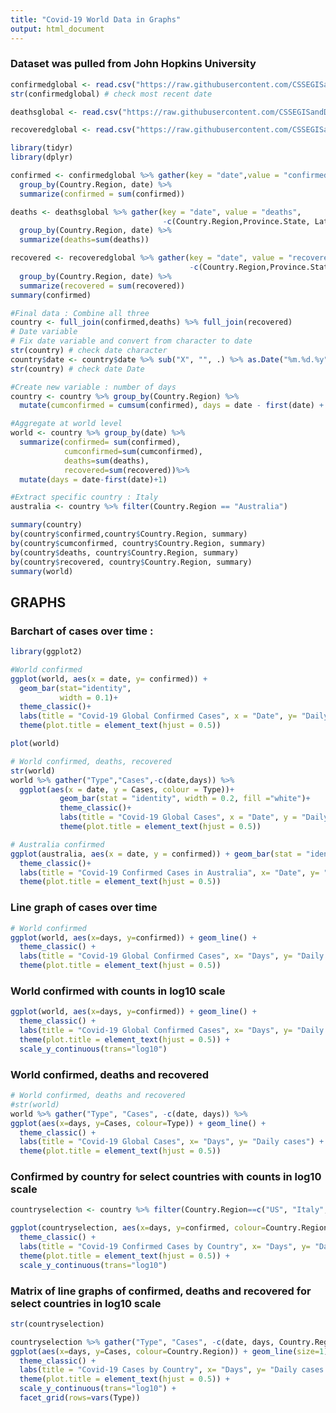 ```yaml
---
title: "Covid-19 World Data in Graphs"
output: html_document
---
```



### Dataset was pulled from John Hopkins University

```r
confirmedglobal <- read.csv("https://raw.githubusercontent.com/CSSEGISandData/COVID-19/master/csse_covid_19_data/csse_covid_19_time_series/time_series_covid19_confirmed_global.csv")
str(confirmedglobal) # check most recent date

deathsglobal <- read.csv("https://raw.githubusercontent.com/CSSEGISandData/COVID-19/master/csse_covid_19_data/csse_covid_19_time_series/time_series_covid19_deaths_global.csv")

recoveredglobal <- read.csv("https://raw.githubusercontent.com/CSSEGISandData/COVID-19/master/csse_covid_19_data/csse_covid_19_time_series/time_series_covid19_recovered_global.csv")

```


```r
library(tidyr)
library(dplyr)

confirmed <- confirmedglobal %>% gather(key = "date",value = "confirmed", -c(Country.Region, Province.State, Lat, Long))%>% 
  group_by(Country.Region, date) %>% 
  summarize(confirmed = sum(confirmed))

deaths <- deathsglobal %>% gather(key = "date", value = "deaths",
                                  -c(Country.Region,Province.State, Lat, Long)) %>% 
  group_by(Country.Region, date) %>% 
  summarize(deaths=sum(deaths))

recovered <- recoveredglobal %>% gather(key = "date", value = "recovered",
                                        -c(Country.Region,Province.State,Lat,Long)) %>% 
  group_by(Country.Region, date) %>% 
  summarize(recovered = sum(recovered))
summary(confirmed)

#Final data : Combine all three
country <- full_join(confirmed,deaths) %>% full_join(recovered)
# Date variable
# Fix date variable and convert from character to date
str(country) # check date character
country$date <- country$date %>% sub("X", "", .) %>% as.Date("%m.%d.%y")
str(country) # check date Date

#Create new variable : number of days
country <- country %>% group_by(Country.Region) %>% 
  mutate(cumconfirmed = cumsum(confirmed), days = date - first(date) + 1)

#Aggregate at world level
world <- country %>% group_by(date) %>% 
  summarize(confirmed= sum(confirmed),
            cumconfirmed=sum(cumconfirmed),
            deaths=sum(deaths),
            recovered=sum(recovered))%>% 
  mutate(days = date-first(date)+1)

```


```r
#Extract specific country : Italy
australia <- country %>% filter(Country.Region == "Australia")
```


```r
summary(country)
by(country$confirmed,country$Country.Region, summary)
by(country$cumconfirmed, country$Country.Region, summary)
by(country$deaths, country$Country.Region, summary)
by(country$recovered, country$Country.Region, summary)
summary(world)
```

## GRAPHS

### Barchart of cases over time :

```r
library(ggplot2)
```


```r
#World confirmed
ggplot(world, aes(x = date, y= confirmed)) +
  geom_bar(stat="identity",
           width = 0.1)+
  theme_classic()+
  labs(title = "Covid-19 Global Confirmed Cases", x = "Date", y= "Daily confirmed cases")+
  theme(plot.title = element_text(hjust = 0.5))

plot(world)
```


```r
# World confirmed, deaths, recovered
str(world)
world %>% gather("Type","Cases",-c(date,days)) %>% 
  ggplot(aes(x = date, y = Cases, colour = Type))+
           geom_bar(stat = "identity", width = 0.2, fill ="white")+
           theme_classic()+
           labs(title = "Covid-19 Global Cases", x = "Date", y = "Daily cases")+
           theme(plot.title = element_text(hjust = 0.5))
```

```r
# Australia confirmed
ggplot(australia, aes(x = date, y = confirmed)) + geom_bar(stat = "identity", width = 0.1)+
  theme_classic()+
  labs(title = "Covid-19 Confirmed Cases in Australia", x= "Date", y= "Daily confrmed cases")+
  theme(plot.title = element_text(hjust = 0.5))
```

### Line graph of cases over time

```r
# World confirmed
ggplot(world, aes(x=days, y=confirmed)) + geom_line() +
  theme_classic() +
  labs(title = "Covid-19 Global Confirmed Cases", x= "Days", y= "Daily confirmed cases") +
  theme(plot.title = element_text(hjust = 0.5))
```

### World confirmed with counts in log10 scale
```r
ggplot(world, aes(x=days, y=confirmed)) + geom_line() +
  theme_classic() +
  labs(title = "Covid-19 Global Confirmed Cases", x= "Days", y= "Daily confirmed cases  (log scale)") +
  theme(plot.title = element_text(hjust = 0.5)) +
  scale_y_continuous(trans="log10")

```


### World confirmed, deaths and recovered
```r
# World confirmed, deaths and recovered
#str(world)
world %>% gather("Type", "Cases", -c(date, days)) %>%
ggplot(aes(x=days, y=Cases, colour=Type)) + geom_line() +
  theme_classic() +
  labs(title = "Covid-19 Global Cases", x= "Days", y= "Daily cases") +
  theme(plot.title = element_text(hjust = 0.5))
```


### Confirmed by country for select countries with counts in log10 scale
```r
countryselection <- country %>% filter(Country.Region==c("US", "Italy", "China", "France", "United Kingdom", "Germany"))
```

```r
ggplot(countryselection, aes(x=days, y=confirmed, colour=Country.Region)) + geom_line(size=1) +
  theme_classic() +
  labs(title = "Covid-19 Confirmed Cases by Country", x= "Days", y= "Daily confirmed cases (log scale)") +
  theme(plot.title = element_text(hjust = 0.5)) +
  scale_y_continuous(trans="log10")
```

### Matrix of line graphs of confirmed, deaths and recovered for select countries in log10 scale
```r
str(countryselection)
```

```r

countryselection %>% gather("Type", "Cases", -c(date, days, Country.Region)) %>%
ggplot(aes(x=days, y=Cases, colour=Country.Region)) + geom_line(size=1) +
  theme_classic() +
  labs(title = "Covid-19 Cases by Country", x= "Days", y= "Daily cases (log scale)") +
  theme(plot.title = element_text(hjust = 0.5)) +
  scale_y_continuous(trans="log10") +
  facet_grid(rows=vars(Type))
```

